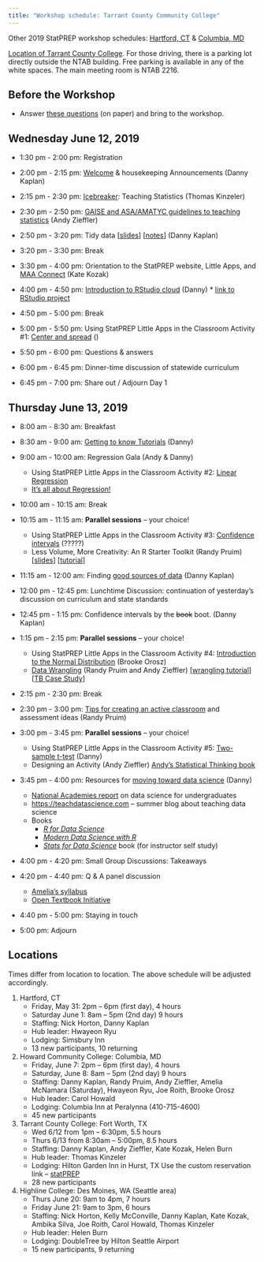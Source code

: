 ```yaml
---
title: "Workshop schedule: Tarrant County Community College"
---
```


Other 2019 StatPREP workshop schedules: [Hartford, CT](/blog/schedule-hartford/) & [Columbia, MD](/blog/schedule-howard/)

[Location of Tarrant County College](https://www.google.com/maps/place/NTAB+-+Technology+and+Arts,+North+Richland+Hills,+TX/@32.8476211,-97.1925493,17.49z/data=!4m5!3m4!1s0x864e78c7a7de1b2b:0xc0568af34b277fa3!8m2!3d32.8479737!4d-97.1920759). For those driving, there is a parking lot directly outside the NTAB building. Free parking is available in any of the white spaces. The main meeting room is NTAB 2216.


## Before the Workshop

- Answer [these questions](https://docs.google.com/document/d/1ntePDIJVWe6Y8JHjKMcFbmYNKJNIN3V-APeY3Dp1qTg/edit?usp=sharing) (on paper) and bring to the workshop.


## Wednesday June 12, 2019 

- 1:30 pm - 2:00 pm: Registration 
- 2:00 pm - 2:15 pm: [Welcome](/blog/presentation-welcome/) & housekeeping Announcements (Danny Kaplan)
- 2:15 pm - 2:30 pm: [Icebreaker](/img/Icebreaker.pdf): Teaching Statistics (Thomas Kinzeler)
- 2:30 pm - 2:50 pm: [GAISE and ASA/AMATYC guidelines to teaching statistics](/blog/presentation-GAISE-ASA/) (Andy Zieffler)
- 2:50 pm - 3:20 pm: Tidy data 
                     [[slides](/slides/slides-tidy-data.html)] 
                     [[notes](/blog/presentation-tidy-data/)]
                     (Danny Kaplan)

- 3:20 pm - 3:30 pm: Break

- 3:30 pm - 4:00 pm: Orientation to the StatPREP website, Little Apps, and [MAA Connect](/blog/community-MAA-connect/) (Kate Kozak)
- 4:00 pm - 4:50 pm: [Introduction to RStudio cloud](/blog/technology/) (Danny)
        * [link to RStudio project](https://rstudio.cloud/spaces/18369/join?access_code=ZHkYZ0lHtkancAhUVB5l7YqhErMAX%2BykqI9%2Bj7y6)

- 4:50 pm - 5:00 pm: Break

- 5:00 pm - 5:50 pm: Using StatPREP Little Apps in the Classroom Activity #1: [Center and spread](/blog/instructions-center-spread/) ()
- 5:50 pm - 6:00 pm: Questions & answers
- 6:00 pm - 6:45 pm: Dinner-time discussion of statewide curriculum 
- 6:45 pm - 7:00 pm: Share out / Adjourn Day 1

## Thursday June 13, 2019

- 8:00 am - 8:30 am: Breakfast 

- 8:30 am - 9:00 am: [Getting to know Tutorials](/blog/tutorials/) (Danny)

- 9:00 am - 10:00 am: Regression Gala (Andy & Danny)
    * Using StatPREP Little Apps in the Classroom Activity #2: [Linear Regression](/blog/instructions-linear-regression/) 
    * [It's all about Regression!](/blog/presentation-its-all-regression/) 


- 10:00 am - 10:15 am: Break

- 10:15 am - 11:15 am: **Parallel sessions** -- your choice!
    * Using StatPREP Little Apps in the Classroom Activity #3: [Confidence intervals](/blog/instructions-confidence-intervals/) (?????)
    * Less Volume, More Creativity: An R Starter Toolkit (Randy Pruim)
    [[slides](https://rpruim.github.io/JMM2019/less-volume/less-volume-slides.html)]
    [[tutorial](https://rpruim.shinyapps.io/Less-Volume-JMM2019/)]

- 11:15 am - 12:00 am: Finding [good sources of data](/blog/presentation-data-sources/) (Danny Kaplan)

- 12:00 pm - 12:45 pm: Lunchtime Discussion: continuation of yesterday's discussion on curriculum and state standards 

- 12:45 pm - 1:15 pm: Confidence intervals by the ~~book~~ boot. (Danny Kaplan)

- 1:15 pm - 2:15 pm: **Parallel sessions** -- your choice!
    * Using StatPREP Little Apps in the Classroom Activity #4: [Introduction to the Normal Distribution](/blog/instructions-normal-distribution/) (Brooke Orosz)
    * [Data Wrangling](http://rsconnect.calvin.edu/wrangling-jmm2019/) (Randy Pruim and Andy Zieffler) 
    [[wrangling tutorial](https://dtkaplan.shinyapps.io/wrangling-jmm2019/)]
    [[TB Case Study](https://dtkaplan.shinyapps.io/tidydata-TB-tutorial/)]


- 2:15 pm - 2:30 pm: Break  

- 2:30 pm - 3:00 pm: [Tips for creating an active classroom](/blog/instructions-active-classroom-tips) and assessment ideas (Randy Pruim)

- 3:00 pm - 3:45 pm: **Parallel sessions** -- your choice!
    * Using StatPREP Little Apps in the Classroom Activity #5: [Two-sample t-test](/blog/instructions-two-sample-t-test/) (Danny)
    * Designing an Activity (Andy Zieffler) [Andy's Statistical Thinking book](https://zief0002.github.io/statistical-thinking/)

- 3:45 pm - 4:00 pm: Resources for [moving toward data science](/blog/resources/moving-toward-data-science/) (Danny)
    * [National Academies report](https://teachdatascience.com/nasem/) on data science for undergraduates
    * <https://teachdatascience.com> -- summer blog about teaching data science
    * Books
        * [*R for Data Science*](https://r4ds.had.co.nz/)
        * [*Modern Data Science with R*](https://ekonometrics.blogspot.com/2019/05/modern-data-science-with-r-review.html)
        * [*Stats for Data Science*](/blog/stats-for-data-science/) book (for instructor self study)
    
- 4:00 pm - 4:20 pm: Small Group Discussions: Takeaways
- 4:20 pm - 4:40 pm: Q & A panel discussion
    * [Amelia's syllabus](http://amelia.mn/sds220)
    * [Open Textbook Initiative](https://aimath.org/textbooks/)
- 4:40 pm - 5:00 pm: Staying in touch
- 5:00 pm: Adjourn


## Locations

Times differ from location to location. The above schedule will be adjusted accordingly.

1. Hartford, CT
    - Friday, May 31:   2pm – 6pm (first day), 4 hours
    - Saturday June 1: 8am – 5pm (2nd day) 9 hours
    - Staffing: Nick Horton, Danny Kaplan
    - Hub leader: Hwayeon Ryu
    - Lodging: Simsbury Inn
    - 13 new participants, 10 returning
    
2.  Howard Community College:  Columbia,  MD
    - Friday, June 7:  2pm – 6pm (first day), 4 hours
    - Saturday, June 8:  8am – 5pm (2nd day) 9 hours
    - Staffing: Danny Kaplan, Randy Pruim, Andy Zieffler, Amelia McNamara (Saturday), Hwayeon Ryu, Joe Roith, Brooke Orosz
    - Hub leader: Carol Howald
    - Lodging: Columbia Inn at Peralynna (410-715-4600)
    - 45 new participants

3. Tarrant County College: Fort Worth,  TX
    - Wed 6/12 from 1pm – 6:30pm, 5.5 hours
    - Thurs 6/13 from 8:30am – 5:00pm, 8.5 hours
    - Staffing: Danny Kaplan, Andy Zieffler, Kate Kozak, Helen Burn
    - Hub leader: Thomas Kinzeler
    - Lodging: Hilton Garden Inn in Hurst, TX Use the custom reservation link – [statPREP](https://nam02.safelinks.protection.outlook.com/?url=https%3A%2F%2Fsecure3.hilton.com%2Fen_US%2Fgi%2Freservation%2Fbook.htm%3FinputModule%3DHOTEL%26ctyhocn%3DDFWHCGI%26spec_plan%3DSTATP%26arrival%3D20190611%26departure%3D20190614%26cid%3DOM%2CWW%2CHILTONLINK%2CEN%2CDirectLink%26fromId%3DHILTONLINKDIRECT&data=02%7C01%7CKAYLA.BRISTER%40hilton.com%7C81436573b71c471a3bbc08d6ca8e4a59%7C660292d2cfd54a3db7a7e8f7ee458a0a%7C0%7C0%7C636919109809148547&sdata=62BHwWDhe4z4rTp56XjA6U%2Fhj80F1wID0FJNVgU1Q48%3D&reserved=0)
    - 28 new participants

4.  Highline College: Des Moines, WA (Seattle area) 
    - Thurs June 20: 9am to 4pm, 7 hours
    - Friday June 21: 9am to 3pm, 6 hours
    - Staffing: Nick Horton, Kelly McConville, Danny Kaplan, Kate Kozak, Ambika Silva, Joe Roith, Carol Howald, Thomas Kinzeler
    - Hub leader: Helen Burn
    - Lodging: DoubleTree by Hilton Seattle Airport
    - 15 new participants, 9 returning



